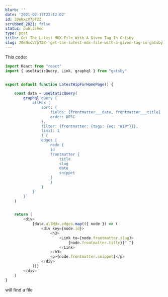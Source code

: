 ```yaml
---
blurb: ''
date: '2021-02-17T22:12:02'
id: 20eNxcV7pT2Z
scrubbed_2021: false
status: published
type: post
title: Get The Latest MDX File With A Given Tag In Gatsby
slug: 20eNxcV7pT2Z--get-the-latest-mdx-file-with-a-given-tag-in-gatsby
---
```


This code:

```javascript
import React from "react"
import { useStaticQuery, Link, graphql } from "gatsby"


export default function LatestWipForHomePage() {

    const data = useStaticQuery(
        graphql`query {
            allMdx (
                sort: {
                    fields: [frontmatter___date, frontmatter___title]
                    order: DESC
                }, 
                filter: {frontmatter: {tags: {eq: "WIP"}}}, 
                limit: 1
                ) {
                edges {
                    node {
                    id
                    frontmatter {
                        title
                        slug
                        date
                        snippet
                    }
                    }
                }
            }
        }`
    )


    return (
        <div>
            {data.allMdx.edges.map(({ node }) => (
                <div key={node.id}>
                    <h3>
                        <Link to={node.frontmatter.slug}>
                            {node.frontmatter.title}{" "}
                        </Link>
                    </h3>
                    <p>{node.frontmatter.snippet}</p>
                </div>
            ))}
        </div>
    )
}
```

will find a file
